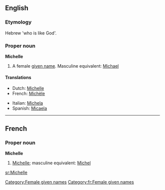==English==
===Etymology===
Hebrew <!--provide the Hebrew, please--> 'who is like God'. <br> {{etystub}}

===Proper noun===
'''Michelle''' {{f}}

# A female [[given name]]. Masculine equivalent: [[Michael]]

====Translations====
{{top}}
*Dutch: [[Michelle#Dutch|Michelle]]
*French: [[Michèle]]
{{mid}}
*Italian: [[Michela]]
*Spanish: [[Micaela]]
{{bottom}}

----

==French==
===Proper noun===
'''Michelle'''

#[[Michelle#English|Michelle]]; masculine equivalent: [[Michel]]

[[Category:Female given names]]
[[Category:fr:Female given names]]

[[sr:Michelle]]